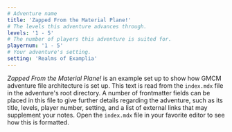 ```yaml
---
# Adventure name
title: 'Zapped From the Material Plane!'
# The levels this adventure advances through.
levels: '1 - 5'
# The number of players this adventure is suited for.
playernum: '1 - 5'
# Your adventure's setting.
setting: 'Realms of Examplia'
---
```


_Zapped From the Material Plane!_ is an example set up to show how GMCM adventure file architecture is set up. This text is read from the `index.mdx` file in the adventure's root directory. A number of frontmatter fields can be placed in this file to give further details regarding the adventure, such as its title, levels, player number, setting, and a list of external links that may supplement your notes. Open the `index.mdx` file in your favorite editor to see how this is formatted.
